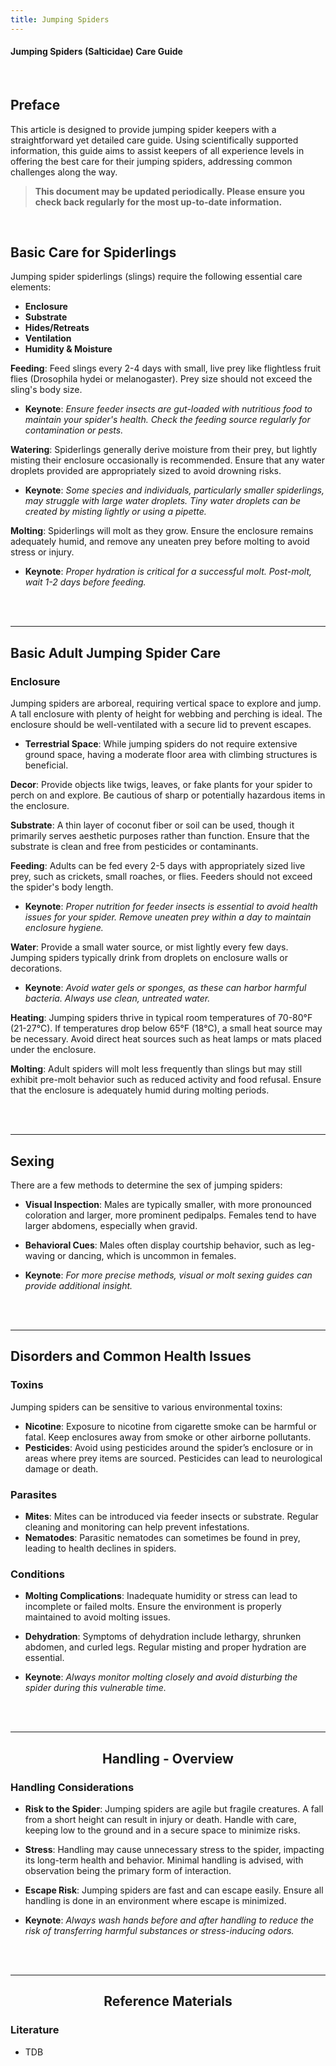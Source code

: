 ```yaml
---
title: Jumping Spiders
---
```


#### Jumping Spiders (Salticidae) Care Guide

<br/>

## Preface

This article is designed to provide jumping spider keepers with a straightforward yet detailed care guide. Using scientifically supported information, this guide aims to assist keepers of all experience levels in offering the best care for their jumping spiders, addressing common challenges along the way.

> **This document may be updated periodically. Please ensure you check back regularly for the most up-to-date information.**

<br/>

## Basic Care for Spiderlings

Jumping spider spiderlings (slings) require the following essential care elements:

- **Enclosure**  
- **Substrate**  
- **Hides/Retreats**  
- **Ventilation**  
- **Humidity & Moisture**

**Feeding**: Feed slings every 2-4 days with small, live prey like flightless fruit flies (Drosophila hydei or melanogaster). Prey size should not exceed the sling's body size.
  - **Keynote**: *Ensure feeder insects are gut-loaded with nutritious food to maintain your spider's health. Check the feeding source regularly for contamination or pests.*

**Watering**: Spiderlings generally derive moisture from their prey, but lightly misting their enclosure occasionally is recommended. Ensure that any water droplets provided are appropriately sized to avoid drowning risks.
  - **Keynote**: *Some species and individuals, particularly smaller spiderlings, may struggle with large water droplets. Tiny water droplets can be created by misting lightly or using a pipette.*

**Molting**: Spiderlings will molt as they grow. Ensure the enclosure remains adequately humid, and remove any uneaten prey before molting to avoid stress or injury.
  - **Keynote**: *Proper hydration is critical for a successful molt. Post-molt, wait 1-2 days before feeding.*

<br/><br/>

---

## Basic Adult Jumping Spider Care

### Enclosure

Jumping spiders are arboreal, requiring vertical space to explore and jump. A tall enclosure with plenty of height for webbing and perching is ideal. The enclosure should be well-ventilated with a secure lid to prevent escapes.

- **Terrestrial Space**: While jumping spiders do not require extensive ground space, having a moderate floor area with climbing structures is beneficial.

**Decor**: Provide objects like twigs, leaves, or fake plants for your spider to perch on and explore. Be cautious of sharp or potentially hazardous items in the enclosure.

**Substrate**: A thin layer of coconut fiber or soil can be used, though it primarily serves aesthetic purposes rather than function. Ensure that the substrate is clean and free from pesticides or contaminants.

**Feeding**: Adults can be fed every 2-5 days with appropriately sized live prey, such as crickets, small roaches, or flies. Feeders should not exceed the spider's body length.
  - **Keynote**: *Proper nutrition for feeder insects is essential to avoid health issues for your spider. Remove uneaten prey within a day to maintain enclosure hygiene.*

**Water**: Provide a small water source, or mist lightly every few days. Jumping spiders typically drink from droplets on enclosure walls or decorations.
  - **Keynote**: *Avoid water gels or sponges, as these can harbor harmful bacteria. Always use clean, untreated water.*

**Heating**: Jumping spiders thrive in typical room temperatures of 70-80°F (21-27°C). If temperatures drop below 65°F (18°C), a small heat source may be necessary. Avoid direct heat sources such as heat lamps or mats placed under the enclosure.

**Molting**: Adult spiders will molt less frequently than slings but may still exhibit pre-molt behavior such as reduced activity and food refusal. Ensure that the enclosure is adequately humid during molting periods.

<br/><br/>

---

## Sexing

There are a few methods to determine the sex of jumping spiders:

- **Visual Inspection**: Males are typically smaller, with more pronounced coloration and larger, more prominent pedipalps. Females tend to have larger abdomens, especially when gravid.
  
- **Behavioral Cues**: Males often display courtship behavior, such as leg-waving or dancing, which is uncommon in females.

 - **Keynote**: *For more precise methods, visual or molt sexing guides can provide additional insight.*

<br/><br/>

---

## Disorders and Common Health Issues

### Toxins

Jumping spiders can be sensitive to various environmental toxins:

- **Nicotine**: Exposure to nicotine from cigarette smoke can be harmful or fatal. Keep enclosures away from smoke or other airborne pollutants.
- **Pesticides**: Avoid using pesticides around the spider’s enclosure or in areas where prey items are sourced. Pesticides can lead to neurological damage or death.

### Parasites

- **Mites**: Mites can be introduced via feeder insects or substrate. Regular cleaning and monitoring can help prevent infestations.
- **Nematodes**: Parasitic nematodes can sometimes be found in prey, leading to health declines in spiders.

### Conditions

- **Molting Complications**: Inadequate humidity or stress can lead to incomplete or failed molts. Ensure the environment is properly maintained to avoid molting issues.
- **Dehydration**: Symptoms of dehydration include lethargy, shrunken abdomen, and curled legs. Regular misting and proper hydration are essential.

 - **Keynote**: *Always monitor molting closely and avoid disturbing the spider during this vulnerable time.*

<br/><br/>

---

## <p style="text-align:center;"> Handling - Overview</p>

### Handling Considerations

- **Risk to the Spider**: Jumping spiders are agile but fragile creatures. A fall from a short height can result in injury or death. Handle with care, keeping low to the ground and in a secure space to minimize risks.
  
- **Stress**: Handling may cause unnecessary stress to the spider, impacting its long-term health and behavior. Minimal handling is advised, with observation being the primary form of interaction.

- **Escape Risk**: Jumping spiders are fast and can escape easily. Ensure all handling is done in an environment where escape is minimized.

 - **Keynote**: *Always wash hands before and after handling to reduce the risk of transferring harmful substances or stress-inducing odors.*

<br/><br/>

---

## <p style="text-align:center;">Reference Materials</p>

### Literature

- TDB
